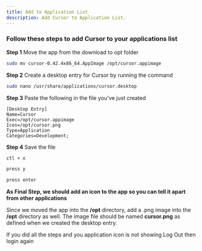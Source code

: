 ```yaml
---
title: Add to Application List
description: Add Cursor to Application List.
---
```


### Follow these steps to add Cursor to your applications list

**Step 1** Move the app from the download to opt folder

```bash
sudo mv cursor-0.42.4x86_64.AppImage /opt/cursor.appimage
```

**Step 2** Create a desktop entry for Cursor by running the command

```bash
sudo nano /usr/share/applications/cursor.desktop
```

**Step 3** Paste the following in the file you've just created

```
[Desktop Entry]
Name=Cursor
Exec=/opt/cursor.appimage
Icon=/opt/cursor.png
Type=Application
Categories=Development;
```

**Step 4** Save the file

```bash
ctl + x
```

```bash
press y
```

```bash
press enter
```

**As Final Step, we should add an icon to the app so you can tell it apart from other applications**

Since we moved the app into the **/opt** directory, add a .png image into the **/opt** directory as well.
The image file should be named **cursor.png** as defined when we created the desktop entry.

If you did all the steps and you application icon is not showing Log Out then login again
